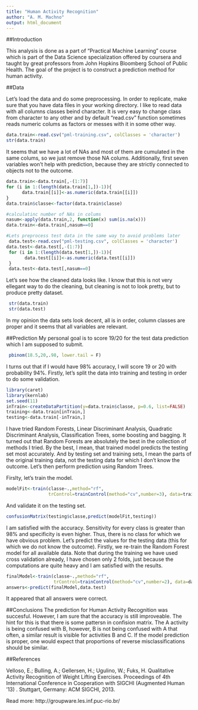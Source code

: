 ```yaml
---
title: "Human Activity Recognition"
author: "A. M. Machno"
output: html_document
---
```


##Introduction

This analysis is done as a part of "Practical Machine Learning" course which is part of the Data Science specialization offered by coursera and taught by great professors from John Hopkins Bloomberg School of Public Health. The goal of the project is to construct a prediction method for human activity. 

##Data


Let's load the data and do some preprocessing. In order to replicate, make sure that you have data files in your working directory. I like to read data with all columns classes beind character. It is very easy to change class from character to any other and by default "read.csv" function sometimes reads numeric colums as factors or messes with it in some other way.
```r
data.train<-read.csv("pml-training.csv", colClasses = 'character')
str(data.train)
```
It seems that we have a lot of NAs and most of them are cumulated in the same colums, so we just remove those NA colums. Additionally, first seven variables won't help with prediction, because they are strictly connected to objects not to the outcome. 
```r
data.train<-data.train[,-(1:7)]
for (i in 1:(length(data.train[1,])-1)){
      data.train[[i]]<-as.numeric(data.train[[i]])
}
data.train$classe<-factor(data.train$classe)

#calculatinc number of NAs in colums
nasum<-apply(data.train,2, function(x) sum(is.na(x)))
data.train<-data.train[,nasum==0]

#Lets preprocess test data in the same way to avoid problems later
 data.test<-read.csv("pml-testing.csv", colClasses = 'character')
data.test<-data.test[,-(1:7)]
 for (i in 1:(length(data.test[1,])-1)){
       data.test[[i]]<-as.numeric(data.test[[i]])
 }
 data.test<-data.test[,nasum==0]
```

Let's see how the cleaned data looks like. I know that this is not very ellegant way to do the cleaning, but cleaning is not to look pretty, but to produce pretty dataset.
```r
 str(data.train)
 str(data.test)
```
In my opinion the data sets look decent, all is in order, column classes are proper and it seems that all variables are relevant.

##Prediction
My personal goal is to score 19/20 for the test data prediction which I am supposed to submit. 
```r
 pbinom(18.5,20,.98, lower.tail = F)
```
I turns out that if I would have 98% accuracy, I will score 19 or 20 with probability 94%. 
Firstly, let's split the data into training and testing in order to do some validation. 
```r
library(caret)
library(kernlab)
set.seed(11)
inTrain<-createDataPartition(y=data.train$classe, p=0.6, list=FALSE)
training<-data.train[inTrain,]
testing<-data.train[-inTrain,]
```
I have tried Random Forests, Linear Discriminant Analysis, Quadratic Discriminant Analysis, Classification Trees, some boosting and bagging.
It turned out that Random Forests are absolutely the best in the collection of methods I tried. By the best, I mean, that trained model predicts the testing set most accurately. And by testing set and training sets, I mean the parts of the original training data, not the testing data for which I don't know the outcome.
Let's then perform prediction using Random Trees.

Firslty, let's train the model.
```r
modelFit<-train(classe~.,method="rf",
                trControl=trainControl(method="cv",number=3), data=training)
```
And validate it on the testing set.
```r
confusionMatrix(testing$classe,predict(modelFit,testing))
```
I am satisfied with the accuracy. Sensitivity for every class is greater than 98% and specificity is even higher. Thus, there is no class for which we have obvious problem. 
Let's predict the values for the testing data (this for which we do not know the outcome). Firstly, we re-train the Random Forest model for all available data.
Note that during the training we have used cross validation already, I have chosen only 2 folds, just because the computations are quite heavy and I am satisfied with the results. 
```r
finalModel<-train(classe~.,method="rf",
                  trControl=trainControl(method="cv",number=2), data=data.train)
answers<-predict(finalModel,data.test)
```
It appeared that all answers were correct.

##Conclusions
The prediction for Human Activity Recognition was succesful. However, I am sure that the accuracy is still improveable. The hint for this is that there is some pattersn in confision matrix. The A activity is being confused with B, however, B is not being confused with A that often, a similar result is visible for activities B and C. If the model prediction is proper, one would expect that proportions of reverse misclassifications should be similar. 

##References

Velloso, E.; Bulling, A.; Gellersen, H.; Ugulino, W.; Fuks, H. Qualitative Activity Recognition of Weight Lifting Exercises. Proceedings of 4th International Conference in Cooperation with SIGCHI (Augmented Human '13) . Stuttgart, Germany: ACM SIGCHI, 2013.

Read more: http://groupware.les.inf.puc-rio.br/
